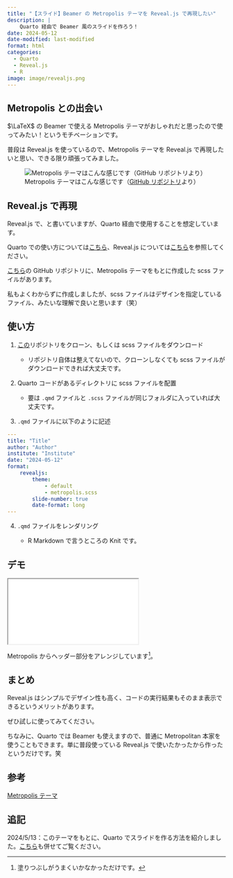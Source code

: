 ```yaml
---
title: "【スライド】Beamer の Metropolis テーマを Reveal.js で再現したい"
description: |
    Quarto 経由で Beamer 風のスライドを作ろう！
date: 2024-05-12
date-modified: last-modified
format: html
categories:
  - Quarto
  - Reveal.js
  - R
image: image/revealjs.png
---
```


## Metropolis との出会い

$\LaTeX$ の Beamer で使える Metropolis テーマがおしゃれだと思ったので使ってみたい！というモチベーションです。

普段は Reveal.js を使っているので、Metropolis テーマを Reveal.js で再現したいと思い、できる限り頑張ってみました。

![Metropolis テーマはこんな感じです（[GitHub リポジトリ](https://github.com/matze/mtheme)より）](image/metropolis.png)

## Reveal.js で再現

::: {.callout-note}
Reveal.js で、と書いていますが、Quarto 経由で使用することを想定しています。

Quarto での使い方については[こちら](https://quarto.org/docs/presentations/revealjs/)、Reveal.js については[こちら](https://revealjs.com/)を参照してください。
:::

[こちら](https://github.com/yo5uke/modern-revealjs/tree/main)の GitHub リポジトリに、Metropolis テーマをもとに作成した scss ファイルがあります。

私もよくわからずに作成しましたが、scss ファイルはデザインを指定しているファイル、みたいな理解で良いと思います（笑）

## 使い方

1. [この](https://github.com/yo5uke/modern-revealjs/tree/main)リポジトリをクローン、もしくは scss ファイルをダウンロード

    - リポジトリ自体は整えてないので、クローンしなくても scss ファイルがダウンロードできれば大丈夫です。

2. Quarto コードがあるディレクトリに scss ファイルを配置

    - 要は `.qmd` ファイルと `.scss` ファイルが同じフォルダに入っていれば大丈夫です。

3. `.qmd` ファイルに以下のように記述

```.yml
---
title: "Title"
author: "Author"
institute: "Institute"
date: "2024-05-12"
format: 
    revealjs:
        theme: 
            - default
            - metropolis.scss
        slide-number: true
        date-format: long
---
```

4. `.qmd` ファイルをレンダリング

    - R Markdown で言うところの Knit です。

## デモ

<div>

```{=html}
<iframe class="slide-deck" src="demo/demo.html"></iframe>
```

</div>

Metropolis からヘッダー部分をアレンジしています^[塗りつぶしがうまくいかなかっただけです。]。

## まとめ

Reveal.js はシンプルでデザイン性も高く、コードの実行結果もそのまま表示できるというメリットがあります。

ぜひ試しに使ってみてください。

ちなみに、Quarto では Beamer も使えますので、普通に Metropolitan 本家を使うこともできます。単に普段使っている Reveal.js で使いたかったから作ったというだけです。笑

## 参考

:::{.callout-tip appearance="minimal"}
[Metropolis テーマ](https://github.com/matze/mtheme)
:::

## 追記

2024/5/13：このテーマをもとに、Quarto でスライドを作る方法を紹介しました。[こちら](../240512_revealjs/index.html)も併せてご覧ください。